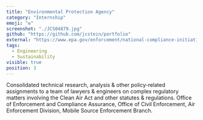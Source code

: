```yaml
---
title: "Environmental Protection Agency"
category: "Internship"
emoji: "♻️"
screenshot: "./JCS04879.jpg"
github: "https://github.com/jcstein/portfolio"
external: "https://www.epa.gov/enforcement/national-compliance-initiative-stopping-aftermarket-defeat-devices-vehicles-and-engines"
tags:
  - Engineering
  - Sustainability
visible: true
position: 3
---
```


Consolidated technical research, analysis & other policy-related assignments to a team of lawyers & engineers on complex regulatory matters involving the Clean Air Act and other statutes & regulations. Office of Enforcement and Compliance Assurance, Office of Civil Enforcement, Air Enforcement Division, Mobile Source Enforcement Branch.